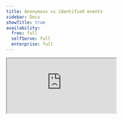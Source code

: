 ```yaml
---
title: Anonymous vs identified events
sidebar: Docs
showTitle: true
availability:
  free: full
  selfServe: full
  enterprise: full
---
```




<iframe
    src="https://www.youtube-nocookie.com/embed/U2Ac4w5flJQ"
    className="rounded shadow-xl"
/>

<IdentifiedVsAnonymousIntro />

![Anonymous vs identified events](https://res.cloudinary.com/dmukukwp6/image/upload/v1727855989/posthog.com/contents/anon-vs-identifd.png)

## How to capture anonymous events


<Tab.Group tabs={[
    'Web', 
    'Backend', 
    'Android', 
    'iOS',
    'Flutter']}>
    <Tab.List>
        <Tab>Web</Tab>
        <Tab>Backend</Tab>
        <Tab>Android</Tab>
        <Tab>iOS</Tab>
        <Tab>Flutter</Tab>
    </Tab.List>
    <Tab.Panels>
        <Tab.Panel>
            <HowToCaptureAnonymousEventsWeb />
        </Tab.Panel>
        <Tab.Panel>
            <HowToCaptureAnonymousEventsBackend />
        </Tab.Panel>
        <Tab.Panel>
           <HowToCaptureAnonymousEventsAndroid />
        </Tab.Panel>
        <Tab.Panel>
           <HowToCaptureAnonymousEventsIOS />
        </Tab.Panel>
        <Tab.Panel>
           <HowToCaptureAnonymousEventsFlutter />
        </Tab.Panel>
    </Tab.Panels>
</Tab.Group>

## How to capture identified events






<Tab.Group tabs={[
    'Web', 
    'Backend', 
    'Android', 
    'iOS',
    'Flutter']}>
    <Tab.List>
        <Tab>Web</Tab>
        <Tab>Backend</Tab>
        <Tab>Android</Tab>
        <Tab>iOS</Tab>
        <Tab>Flutter</Tab>
    </Tab.List>
    <Tab.Panels>
        <Tab.Panel>
            <HowToCaptureIdentifiedEventsFrontend />
        </Tab.Panel>
        <Tab.Panel>
            <HowToCaptureIdentifiedEventsBackend />
        </Tab.Panel>
        <Tab.Panel>
            <HowToCaptureIdentifiedEventsAndroid />
        </Tab.Panel>
        <Tab.Panel>
           <HowToCaptureIdentifiedEventsiOS />
        </Tab.Panel>
        <Tab.Panel>
           <HowToCaptureIdentifiedEventsFlutter />
        </Tab.Panel>
    </Tab.Panels>
</Tab.Group>

## Frequently asked questions

### General questions

<details>
  <summary> What can and can't I do with anonymous events?</summary>

  You **can**:

  - Set [event properties](/docs/product-analytics/capture-events#setting-event-properties)
  - Aggregate and filter events by event properties e.g. URL, geographic location, UTM source.
  - Create insights like [trends](/docs/product-analytics/trends/overview), [funnels](/docs/product-analytics/funnels), [SQL insights](/docs/product-analytics/sql) and more.

  You **cannot**:

  - Set [person properties](/docs/product-analytics/person-properties)
  - Create [cohorts](/docs/data/cohorts)
  - Filter on person properties
  - Use person properties for targeting feature flags, A/B tests, or surveys
  - Query the `persons` table using [SQL insights](/docs/product-analytics/sql)
  - Use group analytics
</details>

<details>
  <summary>What can and can't I do with identified events?</summary>

  You can use all of PostHog's features with identified events. There are no restrictions.
</details>

<details> 
  <summary>What happens to events when an anonymous user is identified?</summary> 

  All future events are associated with their person profile and are captured and billed as identified events.

  Past events are attributed to the person, but are otherwise unchanged. This means that past events remain billed as anonymous.
</details>

<details>
  <summary>Can I specify some events to be identified and others to be anonymous for the same users?</summary>

  Not if you already identified them. Once a user is identified, all _future_ events for that user are associated with their person profile and are captured as identified events.
</details>

<details>
  <summary>How do I revert back to anonymous events after identifying?</summary>

  Calling [`reset()`](/docs/product-analytics/identify#3-reset-after-logout) will unlink the person profile from the user and create a new PostHog anonymous ID for capturing events. Any future events are captured as anonymous events. 

  However, if you capture events using the `distinct_id` used in their previously identified person profile, the events are captured as identified events. You need to use a new `distinct_id` to capture events as anonymous events.
</details>

### Data questions

<details>
  <summary>Can identified events still be "anonymous"?</summary>

  Yes, identified events can still be "anonymous" in the sense that they don't need to contain personal information such as name, email, or phone number. A person profile is still created for    them, but it doesn't need to include any personal information.
</details>

<details>
<summary>How are initial person properties set when an anonymous user is identified?</summary>

  As person properties are not stored on anonymous events, we cannot get any initial person properties directly from those events. Instead, we retrieve the initial person properties based on the values in the [persistence store](docs/libraries/js#persistence).

  We derive the following values from the persistence store:
   - `$initial_current_url`
   - `$initial_pathname`
   - `$initial_referrer`
   - `$initial_referring_domain`
   - `$initial_host`
   - and any initial properties that can be derived from the URL e.g., `$initial_utm_campaign`, `$initial_utm_content`, `$initial_utm_medium`, `$initial_utm_source`

  Note that the above initial parameters will only work across subdomains if you're using `persistence: "localStorage+cookie"` (default) or `persistence: "cookie"`

  Any other initial [person properties](docs/product-analytics/person-properties#default-person-properties), including initial [GeoIP properties](docs/product-analytics/person-properties#geoip-properties) will be set from the values in the event at the time that the person profile was created i.e. when the events became identified.
</details>

<details>
  <summary>If we change our `person_profiles` config from `identified_only'`to `always`, will we get all the person data from the previously captured anonymous events?</summary>

  No, anonymous events only capture the event data and none of the person data. If that person is identified at a later date – either by identifying them or changing your configuration settings – there isn't a way to retrieve the person properties from the previously captured anonymous events.
</details>

### Insights questions

<details>
  <summary>Why am I seeing "Person without distinct_id" in my insights?</summary>

  These are users who do not have a person profile and are anonymous users. We're aware that the wording here is confusing and are looking into updating this.
</details>

<details>
  <summary>Why am I seeing drops in my insights that rely on person properties?</summary>

  If you have previously had your `person_profiles` config set to `always` and your `person_profiles` config is now set to `identified_only`, you will likely see a dip in your insights graph if the filter settings include a person property.

  Insights using person properties in the filter settings will essentially be filtering on identified events, where the person profile linked to that event has the relevant property set.

  Changing your `person_profiles` config to `identified_only` now means that there are fewer person profiles being created and being associated with events, and therefore fewer events to be included in your insight. The person profile won't exist until the person has been identified, which may happen at a later date or not happen at all. 

  Depending on what you're trying to visualize, you may be able to use some of the properties on the events themselves to achieve a similar outcome – e.g. by filtering on the referring domain on the first ever pageview for each user, instead of the initial referrer person property.
</details>

###  Billing questions

<details>
  <summary>Why are identified events so much more expensive?</summary>

  Since identified events are associated with a person profile, processing and querying them requires using resource intensive table JOINs. On the other hand, anonymous events are stored in a single table, and are more efficient to query. [Read this post](/blog/analytics-pricing#why-are-anonymous-events-so-much-cheaper) for more detail on this.
</details>

<details>
  <summary>Why am I being charged for both "events" and "persons"

  We're not charging you for both. The person profiles line item you see on your invoice is a number of identified events captured. The events line item is the total number of anonymous events captured.
</details>

<details>
  <summary>How does my free allowance work for anonymous vs identified events?</summary>

  Your first one million events each month are free, regardless if they are anonymous or identified.
</details>
